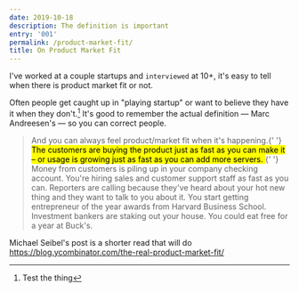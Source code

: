 ```yaml
---
date: 2019-10-18
description: The definition is important
entry: '001'
permalink: /product-market-fit/
title: On Product Market Fit
---
```



I've worked at a couple startups and `interviewed` at 10+, it's easy to tell when there is product market fit or not.

Often people get caught up in "playing startup" or want to believe they have it when they don't.[^1] It's good to remember the actual definition — Marc Andreesen's — so you can correct people.

<Blockquote
    cite="https://pmarchive.com/guide_to_startups_part4.html"
    source="THE PMARCA GUIDE TO STARTUPS Part 4: The only thing that matters Jun 25, 2007"
>
    And you can always feel product/market fit when it's happening.{' '}
    <mark>
        The customers are buying the product just as fast as you can make it –
        or usage is growing just as fast as you can add more servers.
    </mark>{' '}
    Money from customers is piling up in your company checking account. You're
    hiring sales and customer support staff as fast as you can. Reporters are
    calling because they've heard about your hot new thing and they want to talk
    to you about it. You start getting entrepreneur of the year awards from
    Harvard Business School. Investment bankers are staking out your house. You
    could eat free for a year at Buck's.
</Blockquote>

Michael Seibel's post is a shorter read that will do https://blog.ycombinator.com/the-real-product-market-fit/

[^1]: Test the thing
